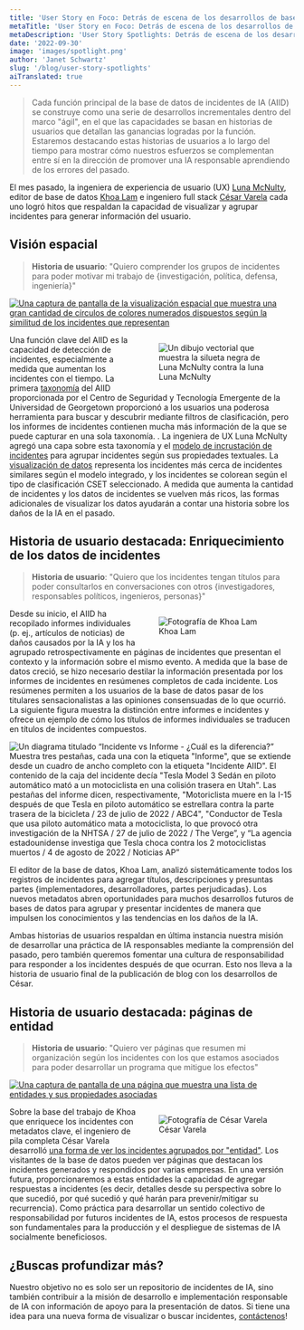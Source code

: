 ```yaml
---
title: 'User Story en Foco: Detrás de escena de los desarrollos de bases de datos'
metaTitle: 'User Story en Foco: Detrás de escena de los desarrollos de bases de datos'
metaDescription: 'User Story Spotlights: Detrás de escena de los desarrollos de bases de datos'
date: '2022-09-30'
image: 'images/spotlight.png'
author: 'Janet Schwartz'
slug: '/blog/user-story-spotlights'
aiTranslated: true
---
```


<!-- Esto bloqueará la cita, lo que debería tener el efecto de decirles a las personas que pueden elegir leer el encabezado en el texto o no. -->

> Cada función principal de la base de datos de incidentes de IA (AIID) se construye como una serie de desarrollos incrementales dentro del marco "ágil", en el que las capacidades se basan en historias de usuarios que detallan las ganancias logradas por la función. Estaremos destacando estas historias de usuarios a lo largo del tiempo para mostrar cómo nuestros esfuerzos se complementan entre sí en la dirección de promover una IA responsable aprendiendo de los errores del pasado.

El mes pasado, la ingeniera de experiencia de usuario (UX) [Luna McNulty](https://lmcnulty.me), editor de base de datos [Khoa Lam](http://linkedin.com/in/khoalklam) e ingeniero full stack [César Varela](https://cesarvarela.com) cada uno logró hitos que respaldan la capacidad de visualizar y agrupar incidentes para generar información del usuario.


## Visión espacial

> **Historia de usuario**: "Quiero comprender los grupos de incidentes para poder motivar mi trabajo de {investigación, política, defensa, ingeniería}"

[![Una captura de pantalla de la visualización espacial que muestra una gran cantidad de círculos de colores numerados dispuestos según la similitud de los incidentes que representan](images/tsne.png)](/summaries/spatial)

<figure className="p-4 text-center" style="width: 200px; float: right">
  <div className="redondeado-completo desbordamiento-oculto">
    <img
      alt="Un dibujo vectorial que muestra la silueta negra de Luna McNulty contra la luna"
      src="imágenes/luna.png"
    />
  </div>
  <figcaption className="mt-2">Luna McNulty</figcaption>
</figure>

Una función clave del AIID es la capacidad de detección de incidentes, especialmente a medida que aumentan los incidentes con el tiempo. La primera [taxonomía](/taxonomías) del AIID proporcionada por el Centro de Seguridad y Tecnología Emergente de la Universidad de Georgetown proporcionó a los usuarios una poderosa herramienta para buscar y descubrir mediante filtros de clasificación, pero los informes de incidentes contienen mucha más información de la que se puede capturar en una sola taxonomía. . La ingeniera de UX Luna McNulty agregó una capa sobre esta taxonomía y el [modelo de incrustación de incidentes](/blog/using-ai-to-connect-ai-incidents) para agrupar incidentes según sus propiedades textuales. La [visualización de datos](/summaries/spatial) representa los incidentes más cerca de incidentes similares según el modelo integrado, y los incidentes se colorean según el tipo de clasificación CSET seleccionado. A medida que aumenta la cantidad de incidentes y los datos de incidentes se vuelven más ricos, las formas adicionales de visualizar los datos ayudarán a contar una historia sobre los daños de la IA en el pasado.


## Historia de usuario destacada: Enriquecimiento de los datos de incidentes

> **Historia de usuario**: "Quiero que los incidentes tengan títulos para poder consultarlos en conversaciones con otros {investigadores, responsables políticos, ingenieros, personas}"

<figure className="p-4 text-center" style="width: 200px; float: right">

  <img alt="Fotografía de Khoa Lam" src="images/khoa.png"/>

  <figcaption className="mt-2">Khoa Lam</figcaption>

</figure>

Desde su inicio, el AIID ha recopilado informes individuales (p. ej., artículos de noticias) de daños causados ​​por la IA y los ha agrupado retrospectivamente en páginas de incidentes que presentan el contexto y la información sobre el mismo evento. A medida que la base de datos creció, se hizo necesario destilar la información presentada por los informes de incidentes en resúmenes completos de cada incidente. Los resúmenes permiten a los usuarios de la base de datos pasar de los titulares sensacionalistas a las opiniones consensuadas de lo que ocurrió. La siguiente figura muestra la distinción entre informes e incidentes y ofrece un ejemplo de cómo los títulos de informes individuales se traducen en títulos de incidentes compuestos.

![Un diagrama titulado “Incidente vs Informe - ¿Cuál es la diferencia?” Muestra tres pestañas, cada una con la etiqueta "Informe", que se extiende desde un cuadro de ancho completo con la etiqueta "Incidente AIID". El contenido de la caja del incidente decía "Tesla Model 3 Sedán en piloto automático mató a un motociclista en una colisión trasera en Utah". Las pestañas del informe dicen, respectivamente, "Motoriclista muere en la I-15 después de que Tesla en piloto automático se estrellara contra la parte trasera de la bicicleta / 23 de julio de 2022 / ABC4", "Conductor de Tesla que usa piloto automático mata a motociclista, lo que provocó otra investigación de la NHTSA / 27 de julio de 2022 / The Verge”, y “La agencia estadounidense investiga que Tesla choca contra los 2 motociclistas muertos / 4 de agosto de 2022 / Noticias AP”
](images/incidente-vs-informe.png)

El editor de la base de datos, Khoa Lam, analizó sistemáticamente todos los registros de incidentes para agregar títulos, descripciones y presuntas partes {implementadores, desarrolladores, partes perjudicadas}. Los nuevos metadatos abren oportunidades para muchos desarrollos futuros de bases de datos para agrupar y presentar incidentes de manera que impulsen los conocimientos y las tendencias en los daños de la IA.

Ambas historias de usuarios respaldan en última instancia nuestra misión de desarrollar una práctica de IA responsables mediante la comprensión del pasado, pero también queremos fomentar una cultura de responsabilidad para responder a los incidentes después de que ocurran. Esto nos lleva a la historia de usuario final de la publicación de blog con los desarrollos de César.


## Historia de usuario destacada: páginas de entidad

> **Historia de usuario**: "Quiero ver páginas que resumen mi organización según los incidentes con los que estamos asociados para poder desarrollar un programa que mitigue los efectos"

[![Una captura de pantalla de una página que muestra una lista de entidades y sus propiedades asociadas](images/entities.png)](/entities)

<figure className="p-4 text-center" style="width: 200px; float: right">

  <img alt="Fotografía de César Varela" src="images/cesar.png"/>

  <figcaption className="mt-2">César Varela</figcaption>

</figure>

Sobre la base del trabajo de Khoa que enriquece los incidentes con metadatos clave, el ingeniero de pila completa César Varela desarrolló [una forma de ver los incidentes agrupados por "entidad"](/entities). Los visitantes de la base de datos pueden ver páginas que destacan los incidentes generados y respondidos por varias empresas. En una versión futura, proporcionaremos a estas entidades la capacidad de agregar respuestas a incidentes (es decir, detalles desde su perspectiva sobre lo que sucedió, por qué sucedió y qué harán para prevenir/mitigar su recurrencia). Como práctica para desarrollar un sentido colectivo de responsabilidad por futuros incidentes de IA, estos procesos de respuesta son fundamentales para la producción y el despliegue de sistemas de IA socialmente beneficiosos.


## ¿Buscas profundizar más?

Nuestro objetivo no es solo ser un repositorio de incidentes de IA, sino también contribuir a la misión de desarrollo e implementación responsable de IA con información de apoyo para la presentación de datos. Si tiene una idea para una nueva forma de visualizar o buscar incidentes, [contáctenos](/contact)!